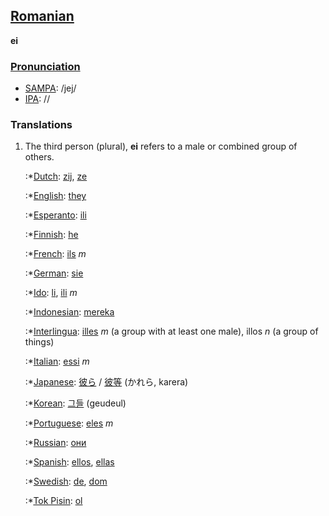 ==[[Romanian]]==
'''ei'''

===[[Pronunciation]]===
*[[w:SAMPA|SAMPA]]: /jej/
*[[w:IPA|IPA]]: //

===Translations===
# The third person (plural), '''ei''' refers to a male or combined group of others.
#:*[[Dutch]]: [[zij]], [[ze]]
#:*[[English]]: [[they]]
#:*[[Esperanto]]: [[ili]]
#:*[[Finnish]]: [[he]]
#:*[[French]]: [[ils]] ''m''
#:*[[German]]: [[sie]]
#:*[[Ido]]: [[li]], [[ili]] ''m''
#:*[[Indonesian]]: [[mereka]]
#:*[[Interlingua]]: [[illes]] ''m'' (a group with at least one male), illos ''n'' (a group of things)
#:*[[Italian]]: [[essi]] ''m''
#:*[[Japanese]]: [[彼ら]] / [[彼等]] (かれら, karera)
#:*[[Korean]]: [[그들]] (geudeul)
#:*[[Portuguese]]: [[eles]] ''m''
#:*[[Russian]]: [[они]]
#:*[[Spanish]]: [[ellos]], [[ellas]]
#:*[[Swedish]]: [[de]], [[dom]]
#:*[[Tok Pisin]]: [[ol]]